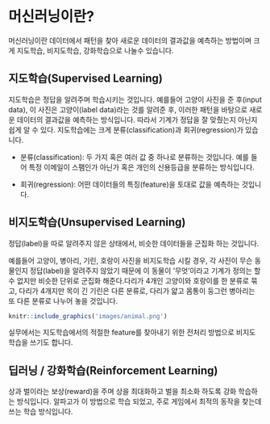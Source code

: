 # 머신러닝이란?

머신러닝이란 데이터에서 패턴을 찾아 새로운 데이터의 결과값을 예측하는 방법이며 크게 지도학습, 비지도학습, 강화학습으로 나눌수 있습니다.

## 지도학습(Supervised Learning)

지도학습은 정답을 알려주며 학습시키는 것입니다. 예를들어 고양이 사진을 준 후(input data), 이 사진은 고양이(label data)라는 것를 알려준 후, 이러한 패턴을 바탕으로 새로운 데이터의 결과값을 예측하는 방식입니다. 따라서 기계가 정답을 잘 맞췄는지 아닌지 쉽게 알 수 있다. 지도학습에는 크게 분류(classification)과 회귀(regression)가 있습니다.

- 분류(classification): 두 가지 혹은 여러 값 중 하나로 분류하는 것입니다. 예를 들어 특정 이메일이 스팸인가 아닌가 혹은 개인의 신용등급을 분류하는 방식입니다.

- 회귀(regression): 어떤 데이터들의 특징(feature)을 토대로 값을 예측하는 것입니다. 

## 비지도학습(Unsupervised Learning)

정답(label)을 따로 알려주지 않은 상태에서, 비슷한 데이터들을 군집화 하는 것입니다. 

예를들어 고양이, 병아리, 기린, 호랑이 사진을 비지도학습 시킬 경우, 각 사진이 무슨 동물인지 정답(label)을 알려주지 않았기 때문에 이 동물이 '무엇'이라고 기계가 정의는 할 수 없지만 비슷한 단위로 군집화 해준다.다리가 4개인 고양이와 호랑이를 한 분류로 묶고, 다리가 4개지만 목이 긴 기린은 다른 분류로, 다리가 얇고 몸통이 둥그런 병아리는 또 다른 분류로 나누어 놓을 것입니다.

```r
knitr::include_graphics('images/animal.png')
```

실무에서는 지도학습에서의 적절한 feature를 찾아내기 위한 전처리 방법으로 비지도 학습을 쓰기도 합니다.


## 딥러닝 / 강화학습(Reinforcement Learning)

상과 벌이라는 보상(reward)을 주며 상을 최대화하고 벌을 최소화 하도록 강화 학습하는 방식입니다. 알파고가 이 방법으로 학습 되었고, 주로 게임에서 최적의 동작을 찾는데 쓰는 학습 방식입니다.






